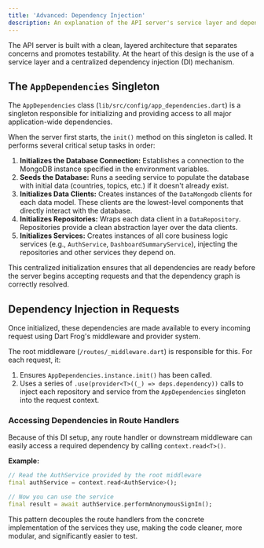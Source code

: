 ```yaml
---
title: 'Advanced: Dependency Injection'
description: An explanation of the API server's service layer and dependency injection pattern.
---
```



The API server is built with a clean, layered architecture that separates concerns and promotes testability. At the heart of this design is the use of a service layer and a centralized dependency injection (DI) mechanism.

## The `AppDependencies` Singleton

The `AppDependencies` class (`lib/src/config/app_dependencies.dart`) is a singleton responsible for initializing and providing access to all major application-wide dependencies.

When the server first starts, the `init()` method on this singleton is called. It performs several critical setup tasks in order:

1.  **Initializes the Database Connection:** Establishes a connection to the MongoDB instance specified in the environment variables.
2.  **Seeds the Database:** Runs a seeding service to populate the database with initial data (countries, topics, etc.) if it doesn't already exist.
3.  **Initializes Data Clients:** Creates instances of the `DataMongodb` clients for each data model. These clients are the lowest-level components that directly interact with the database.
4.  **Initializes Repositories:** Wraps each data client in a `DataRepository`. Repositories provide a clean abstraction layer over the data clients.
5.  **Initializes Services:** Creates instances of all core business logic services (e.g., `AuthService`, `DashboardSummaryService`), injecting the repositories and other services they depend on.

<Aside type="info">
This centralized initialization ensures that all dependencies are ready before the server begins accepting requests and that the dependency graph is correctly resolved.
</Aside>

## Dependency Injection in Requests

Once initialized, these dependencies are made available to every incoming request using Dart Frog's middleware and provider system.

The root middleware (`/routes/_middleware.dart`) is responsible for this. For each request, it:

1.  Ensures `AppDependencies.instance.init()` has been called.
2.  Uses a series of `.use(provider<T>((_) => deps.dependency))` calls to inject each repository and service from the `AppDependencies` singleton into the request context.

### Accessing Dependencies in Route Handlers

Because of this DI setup, any route handler or downstream middleware can easily access a required dependency by calling `context.read<T>()`.

**Example:**
```dart title="A route handler"
// Read the AuthService provided by the root middleware
final authService = context.read<AuthService>();

// Now you can use the service
final result = await authService.performAnonymousSignIn();
```

This pattern decouples the route handlers from the concrete implementation of the services they use, making the code cleaner, more modular, and significantly easier to test.
